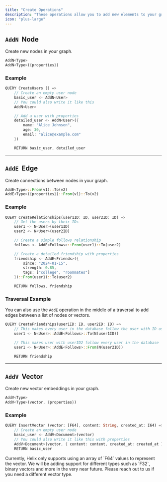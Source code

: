 ```yaml
---
title: "Create Operations"
description: "These operations allow you to add new elements to your graph."
icon: "plus-large"
---
```


## `AddN` &nbsp;Node

Create new nodes in your graph.

```rust
AddN<Type>
AddN<Type>({properties})
```

### Example
```rust [expandable]
QUERY CreateUsers () =>
    // Create an empty user node
    basic_user <- AddN<User>
    // You could also write it like this
    AddN<User>

    // Add a user with properties
    detailed_user <- AddN<User>({
        name: "Alice Johnson",
        age: 30,
        email: "alice@example.com"
    })

    RETURN basic_user, detailed_user
```

---

## `AddE` &nbsp;Edge

Create connections between nodes in your graph.

```rust
AddE<Type>::From(v1)::To(v2)
AddE<Type>({properties})::From(v1)::To(v2)
```

### Example
```rust [expandable]
QUERY CreateRelationships(user1ID: ID, user2ID: ID) =>
    // Get the users by their IDs
    user1 <- N<User>(user1ID)
    user2 <- N<User>(user2ID)

    // Create a simple follows relationship
    follows <- AddE<Follows>::From(user1)::To(user2)

    // Create a detailed friendship with properties
    friendship <- AddE<Friends>({
        since: "2024-01-15",
        strength: 0.85,
        tags: ["college", "roommates"]
    })::From(user1)::To(user2)

    RETURN follows, friendship
```

### Traversal Example

You can also use the `AddE` operation in the middle of a traversal to add edges between a list of nodes or vectors.
```rust [expandable]
QUERY CreateFriendships(user1ID: ID, user2ID: ID) =>
    // This makes every user in the database follow the user with ID user1ID
    user1 <- N<User>::AddE<Follows>::To(N(user1ID))

    // This makes user with userID2 follow every user in the database
    user1 <- N<User>::AddE<Follows>::From(N(user2ID))

    RETURN friendship
```

---

## `AddV` &nbsp;Vector

Create new vector embeddings in your graph.

```rust
AddV<Type>
AddV<Type>(vector, {properties})
```

### Example

```rust
QUERY InsertVector (vector: [F64], content: String, created_at: I64) =>
    // Create an empty user node
    basic_user <- AddV<Document>(vector)
    // You could also write it like this with properties
    AddV<Document>(vector, { content: content, created_at: created_at })
    RETURN basic_user
```

<Note>
Currently, Helix only supports using an array of `F64` values to represent the vector.
We will be adding support for different types such as `F32`, binary vectors and 
more in the very near future. Please reach out to us if you need a different vector type.
</Note>